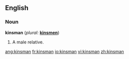 == English ==
=== Noun ===
'''kinsman''' (''plural:'' '''[[kinsmen]]''')

# A male relative.

[[ang:kinsman]]
[[fr:kinsman]]
[[io:kinsman]]
[[vi:kinsman]]
[[zh:kinsman]]